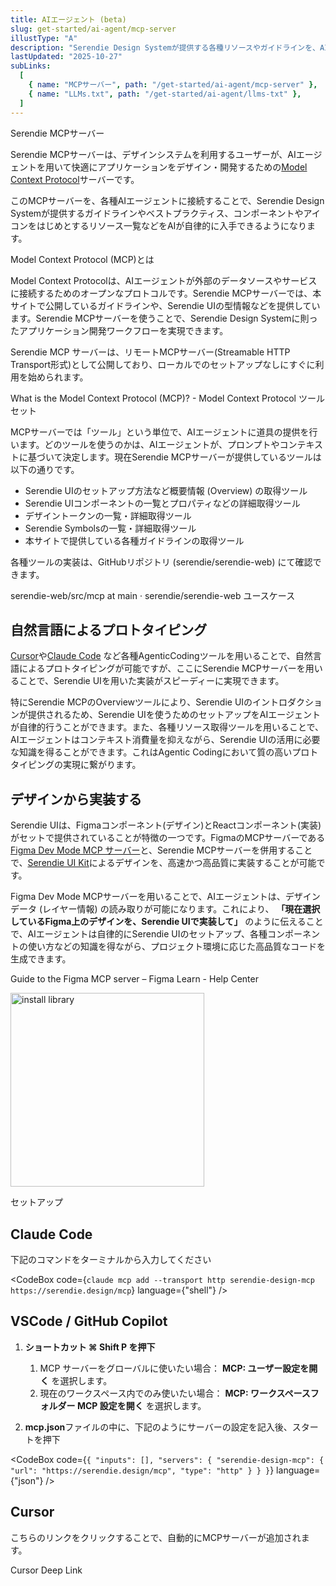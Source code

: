 ```yaml
---
title: AIエージェント (beta)
slug: get-started/ai-agent/mcp-server
illustType: "A"
description: "Serendie Design Systemが提供する各種リソースやガイドラインを、AIエージェントから活用するための仕組みを紹介します。"
lastUpdated: "2025-10-27"
subLinks:
  [
    { name: "MCPサーバー", path: "/get-started/ai-agent/mcp-server" },
    { name: "LLMs.txt", path: "/get-started/ai-agent/llms-txt" },
  ]
---
```



<PageSection>
  <PageHeadLine number={0}>Serendie MCPサーバー</PageHeadLine>

Serendie MCPサーバーは、デザインシステムを利用するユーザーが、AIエージェントを用いて快適にアプリケーションをデザイン・開発するための<a href="https://modelcontextprotocol.io/introduction" target="_blank">Model Context Protocol</a>サーバーです。

このMCPサーバーを、各種AIエージェントに接続することで、Serendie Design Systemが提供するガイドラインやベストプラクティス、コンポーネントやアイコンをはじめとするリソース一覧などをAIが自律的に入手できるようになります。

</PageSection>

<PageSection>
  <PageHeadLine number={1}>Model Context Protocol (MCP)とは</PageHeadLine>

Model Context Protocolは、AIエージェントが外部のデータソースやサービスに接続するためのオープンなプロトコルです。Serendie MCPサーバーでは、本サイトで公開しているガイドラインや、Serendie UIの型情報などを提供しています。Serendie MCPサーバーを使うことで、Serendie Design Systemに則ったアプリケーション開発ワークフローを実現できます。

Serendie MCP サーバーは、リモートMCPサーバー(Streamable HTTP Transport形式)として公開しており、ローカルでのセットアップなしにすぐに利用を始められます。

<PageARef href="https://modelcontextprotocol.io/docs/getting-started/intro">
  What is the Model Context Protocol (MCP)? - Model Context Protocol
</PageARef>

</PageSection>

<PageSection>
  <PageHeadLine number={2}>ツールセット</PageHeadLine>

MCPサーバーでは「ツール」という単位で、AIエージェントに道具の提供を行います。どのツールを使うのかは、AIエージェントが、プロンプトやコンテキストに基づいて決定します。現在Serendie MCPサーバーが提供しているツールは以下の通りです。

- Serendie UIのセットアップ方法など概要情報 (Overview) の取得ツール
- Serendie UIコンポーネントの一覧とプロパティなどの詳細取得ツール
- デザイントークンの一覧・詳細取得ツール
- Serendie Symbolsの一覧・詳細取得ツール
- 本サイトで提供している各種ガイドラインの取得ツール

各種ツールの実装は、GitHubリポジトリ (serendie/serendie-web) にて確認できます。

<PageARef href="https://github.com/serendie/serendie-web/tree/main/src/mcp">
  serendie-web/src/mcp at main · serendie/serendie-web
</PageARef>

</PageSection>

<PageSection>
  <PageHeadLine number={3}>ユースケース</PageHeadLine>

## 自然言語によるプロトタイピング

[Cursor](https://cursor.com/ja)や[Claude Code](https://docs.claude.com/ja/docs/claude-code/overview)
など各種AgenticCodingツールを用いることで、自然言語によるプロトタイピングが可能ですが、ここにSerendie MCPサーバーを用いることで、Serendie UIを用いた実装がスピーディーに実現できます。

特にSerendie MCPのOverviewツールにより、Serendie UIのイントロダクションが提供されるため、Serendie UIを使うためのセットアップをAIエージェントが自律的行うことができます。また、各種リソース取得ツールを用いることで、AIエージェントはコンテキスト消費量を抑えながら、Serendie UIの活用に必要な知識を得ることができます。これはAgentic Codingにおいて質の高いプロトタイピングの実現に繋がります。

## デザインから実装する

Serendie UIは、Figmaコンポーネント(デザイン)とReactコンポーネント(実装) がセットで提供されていることが特徴の一つです。FigmaのMCPサーバーである<a href="https://help.figma.com/hc/en-us/articles/32132100833559-Guide-to-the-Figma-MCP-server" target="_blank">Figma Dev Mode MCP サーバー</a>と、Serendie MCPサーバーを併用することで、<a href="https://serendie.design/get-started/design/" target="_blank">Serendie UI Kit</a>によるデザインを、高速かつ高品質に実装することが可能です。

Figma Dev Mode MCPサーバーを用いることで、AIエージェントは、デザインデータ (レイヤー情報) の読み取りが可能になります。これにより、 **「現在選択しているFigma上のデザインを、Serendie UIで実装して」** のように伝えることで、AIエージェントは自律的にSerendie UIのセットアップ、各種コンポーネントの使い方などの知識を得ながら、プロジェクト環境に応じた高品質なコードを生成できます。

<PageARef href="https://help.figma.com/hc/en-us/articles/32132100833559-Guide-to-the-Figma-MCP-server">
  Guide to the Figma MCP server – Figma Learn - Help Center
</PageARef>

<p>
  <img
    src="/assets/pages/getstarted/getstarted-aiagent-mcpserver-1.avif"
    width="310"
    alt="install library"
  />
</p>

</PageSection>

<PageSection>
  <PageHeadLine number={4}>セットアップ</PageHeadLine>

## Claude Code

下記のコマンドをターミナルから入力してください

<CodeBox
  code={`claude mcp add --transport http serendie-design-mcp https://serendie.design/mcp`}
  language={"shell"}
/>

## VSCode / GitHub Copilot

1. **ショートカット ⌘ Shift P を押下**
   1. MCP サーバーをグローバルに使いたい場合： **MCP: ユーザー設定を開く** を選択します。
   2. 現在のワークスペース内でのみ使いたい場合： **MCP: ワークスペースフォルダー MCP 設定を開く** を選択します。

2. **mcp.json**ファイルの中に、下記のようにサーバーの設定を記入後、スタートを押下

<CodeBox
  code={`{
    "inputs": [],
    "servers": {
      "serendie-design-mcp": {
        "url": "https://serendie.design/mcp",
        "type": "http"
      }
    }
}`}
  language={"json"}
/>

## Cursor

こちらのリンクをクリックすることで、自動的にMCPサーバーが追加されます。

<PageARef href="https://cursor.com/ja/install-mcp?name=serendie-design-mcp&config=eyJ1cmwiOiJodHRwczovL3NlcmVuZGllLmRlc2lnbi9tY3AifQ%3D%3D">
  Cursor Deep Link
</PageARef>

</PageSection>
